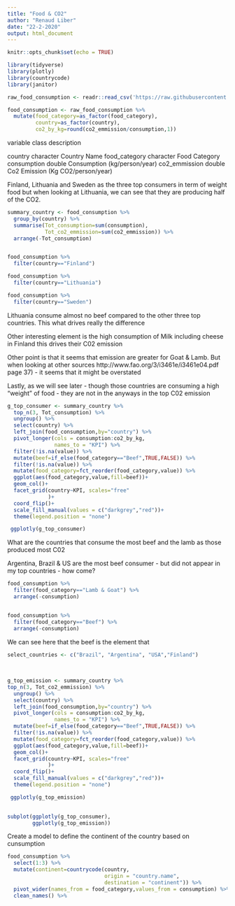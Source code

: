 ```yaml
---
title: "Food & CO2"
author: "Renaud Liber"
date: "22-2-2020"
output: html_document
---
```


```r
knitr::opts_chunk$set(echo = TRUE)
```


```r
library(tidyverse)
library(plotly)
library(countrycode)
library(janitor)


```


```r
raw_food_consumption <- readr::read_csv('https://raw.githubusercontent.com/rfordatascience/tidytuesday/master/data/2020/2020-02-18/food_consumption.csv')

food_consumption <- raw_food_consumption %>% 
  mutate(food_category=as_factor(food_category),
         country=as_factor(country),
         co2_by_kg=round(co2_emmission/consumption,1))
```



variable	class	description

country	character	Country Name
food_category	character	Food Category
consumption	double	Consumption (kg/person/year)
co2_emmission	double	Co2 Emission (Kg CO2/person/year)


Finland, Lithuania and Sweden as the three top consumers in term of weight food but when looking at Lithuania, we can see that they are producing half of the CO2.


```r

summary_country <- food_consumption %>% 
  group_by(country) %>% 
  summarise(Tot_consumption=sum(consumption),
            Tot_co2_emmission=sum(co2_emmission)) %>% 
  arrange(-Tot_consumption)


food_consumption %>% 
  filter(country=="Finland")

food_consumption %>% 
  filter(country=="Lithuania")

food_consumption %>% 
  filter(country=="Sweden")


```



Lithuania consume almost no beef compared to the other three top countries.
This what drives really the difference

Other interesting element is the high consumption of Milk including cheese in Finland this drives their C02 emission

Other point is that it seems that emission are greater for Goat & Lamb. But when looking at other sources http://www.fao.org/3/i3461e/i3461e04.pdf  page 37) - it seems that it might be overstated

Lastly, as we will see later - though those countries are consuming a high "weight" of food - they are not in the anyways in the top C02 emission


```r

g_top_consumer <- summary_country %>% 
  top_n(3, Tot_consumption) %>% 
  ungroup() %>%
  select(country) %>% 
  left_join(food_consumption,by="country") %>% 
  pivot_longer(cols = consumption:co2_by_kg,
               names_to = "KPI") %>% 
  filter(!is.na(value)) %>% 
  mutate(beef=if_else(food_category=="Beef",TRUE,FALSE)) %>% 
  filter(!is.na(value)) %>% 
  mutate(food_category=fct_reorder(food_category,value)) %>% 
  ggplot(aes(food_category,value,fill=beef))+
  geom_col()+
  facet_grid(country~KPI, scales="free"
             )+
  coord_flip()+
  scale_fill_manual(values = c("darkgrey","red"))+
  theme(legend.position = "none")

 ggplotly(g_top_consumer) 

```


What are the countries that consume the most beef and the lamb as those produced most C02

Argentina, Brazil & US are the most beef consumer - but did not appear in my top countries - how come?


```r

food_consumption %>% 
  filter(food_category=="Lamb & Goat") %>% 
  arrange(-consumption)


food_consumption %>% 
  filter(food_category=="Beef") %>% 
  arrange(-consumption)

```


We can see here that the beef is the element that 

```r

select_countries <- c("Brazil", "Argentina", "USA","Finland")
 
  
  
g_top_emission <- summary_country %>% 
top_n(3, Tot_co2_emmission) %>% 
  ungroup() %>%
  select(country) %>% 
  left_join(food_consumption,by="country") %>% 
  pivot_longer(cols = consumption:co2_by_kg,
               names_to = "KPI") %>% 
  mutate(beef=if_else(food_category=="Beef",TRUE,FALSE)) %>% 
  filter(!is.na(value)) %>% 
  mutate(food_category=fct_reorder(food_category,value)) %>% 
  ggplot(aes(food_category,value,fill=beef))+
  geom_col()+
  facet_grid(country~KPI, scales="free"
             )+
  coord_flip()+
  scale_fill_manual(values = c("darkgrey","red"))+
  theme(legend.position = "none")

 ggplotly(g_top_emission) 
 
```


```r


subplot(ggplotly(g_top_consumer),
        ggplotly(g_top_emission))
```



Create a model to define the continent of the country based on cunsumption

```r

food_consumption %>% 
  select(1:3) %>% 
  mutate(continent=countrycode(country,
                               origin = "country.name",
                               destination = "continent")) %>% 
  pivot_wider(names_from = food_category,values_from = consumption) %>% 
  clean_names() %>% 
  

```

